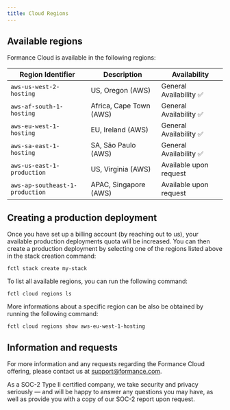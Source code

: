 ```yaml
---
title: Cloud Regions
---
```


## Available regions

Formance Cloud is available in the following regions:

| Region Identifier | Description | Availability
| --- | --- | --- |
| `aws-us-west-2-hosting` | US, Oregon (AWS) | General Availability ✅ |
| `aws-af-south-1-hosting` | Africa, Cape Town (AWS) | General Availability ✅ |
| `aws-eu-west-1-hosting` | EU, Ireland (AWS) | General Availability ✅ |
| `aws-sa-east-1-hosting` | SA, São Paulo (AWS) | General Availability ✅ |
| `aws-us-east-1-production` | US, Virginia (AWS) | Available upon request |
| `aws-ap-southeast-1-production` | APAC, Singapore (AWS) | Available upon request |

## Creating a production deployment

Once you have set up a billing account (by reaching out to us), your available production deployments quota will be increased. You can then create a production deployment by selecting one of the regions listed above in the stack creation command:

```shell
fctl stack create my-stack
```

To list all available regions, you can run the following command:

```shell
fctl cloud regions ls
```

More informations about a specific region can be also be obtained by running the following command:

```shell
fctl cloud regions show aws-eu-west-1-hosting
```


## Information and requests

For more information and any requests regarding the Formance Cloud offering, please contact us at [support@formance.com](mailto:support@formance.com).

As a SOC-2 Type II certified company, we take security and privacy seriously — and will be happy to answer any questions you may have, as well as provide you with a copy of our SOC-2 report upon request.
